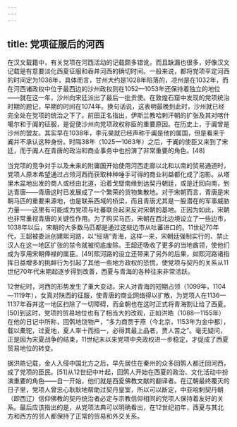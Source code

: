 ```yaml
---
---
---
```

title: 党项征服后的河西
---



在汉文载籍中，有关党项在河西活动的记载颇多错讹，而且缺漏也很多，好像汉文记载是有意要淡化西夏征服和吞并河西的确切时间。一般来说，都将党项平定河西的时间定为1036年，具体而言，甘州大约是1028年陷落的，凉州是在1032年，而在河西诸政权中位于最西边的沙州政权则在1052—1053年还保持着独立的地位——就在这一年，沙州向宋廷派出了最后一批贡使。在敦煌石窟中发现的党项统治时期的题记，早期的时间在1074年。换句话说，这表明最晚到此时，沙州就已经完全处在党项的统治之下了。前田正名指出，伊斯兰教哈剌汗朝的扩张及其对喀什噶尔和于阗的征服，是促使沙州向党项政权称臣的重要原因。在历史上，于阗曾是沙州的盟友。其实早在1038年，李元昊就已经声称于阗是他的属国，但是看来于阗并不承认这种身份。时隔38年（1025—1063年）之后，于阗的使臣又来到了宋廷，而于阗人在青唐的政治和商业事务中也扮演了非常重要的角色。[48]

当党项的竞争对手以及未来的附庸国开始使用河西走廊以北和以南的贸易通道时，党项人原本希望通过占领河西而获取种种唾手可得的商业利益都化成了泡影。从塔里木盆地出发的商人或经由北道，沿着戈壁南缘到达契丹朝廷，或是迁回向南，到达青唐——青唐这时已发展成了一个繁荣的货物集散地。对于宋朝而言，青唐是宋朝马匹的重要来源地，也是联系西域的桥梁，而且青唐尤其是一股潜在的军事威胁力量——这里有可能成为党项与吐蕃联合起来反对宋朝的基地。正因为如此，宋朝也非常重视青唐的关键性作用。为了购买马匹，宋朝在西北边境设立了一些边市，1038年以后，宋朝的大多数马匹都是通过这些边市从吐蕃进口的。11世纪70年代，王韶被委派创建熙河路，以“绥靖”青海，这样一来，宋朝廷强制实行的、禁止汉人在这一地区扩张的禁令就被彻底废除。王韶还吸收了更多的当地酋领，使他们成为享用宋朝俸禄的属臣。[49]熙河路的设立还带来了另外的后果，如熙河路诸指挥日益增多的挑衅行为引起了其他一些地方政权的恐慌，使党项与契丹的关系从11世纪70年代末期起逐步得到改善，西夏与青海的各种往来非常活跃。

12世纪时，河西的形势发生了重大变动。宋人对青海的短期占领（1099年，1104—1119年），女真对陕西的征服，使青唐的商业网络得以扩散，为党项人在1136—1137年吞并这一地区扫除了一切障碍，而金朝也在这时正式将青海割让给了西夏。[50]到这时，党项的贸易地位也有了相当大的改观，正如洪皓（1088—1155年）在他的日记中所称，回鹘地饶物产，“多为商贾于燕（今北京，1153年为金中都），载以橐驼，过夏地，夏人率十而指一，必得其最上品者，贾人苦之”。毫无疑问，正是因为宋夏战争的结束，11世纪末以来党项中央政权进一步稳定，才促成了西夏贸易地位的转变。

据洪皓记载，金人入侵中国北方之后，早先居住在秦州的众多回鹘人都迁回河西，成了党项的臣民。[51]从12世纪中叶起，回鹘人开始在西夏的政治、文化活动中扮演重要的角色——自一开始，他们就是西夏佛教文献的翻译者。在辽朝最终覆灭的日子里，党项人曾忠心耿耿地帮助过契丹皇室，所以可以断定，中亚哈剌契丹朝（即西辽）信仰佛教的契丹统治者必定与宗教信仰相同的党项人保持着友好的关系。最后应该指出的是，从党项法典可以明确看出，在12世纪初年，西夏与其北方和西方的邻人都保持了正常的贸易和外交关系。